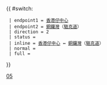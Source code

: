 {{ #switch: {{{format|}}}
  | endpoint1 = [[香港仔中心]]
  | endpoint2 = [[銅鑼灣]]（[[駱克道]]）
  | direction = 2
  | status = 
  | inline = [[香港仔中心]] ↔ [[銅鑼灣]]（[[駱克道]]）
  | normal =
  | full =
}}<noinclude>[[Category:港島專線小巴路線模板|05]]</noinclude>